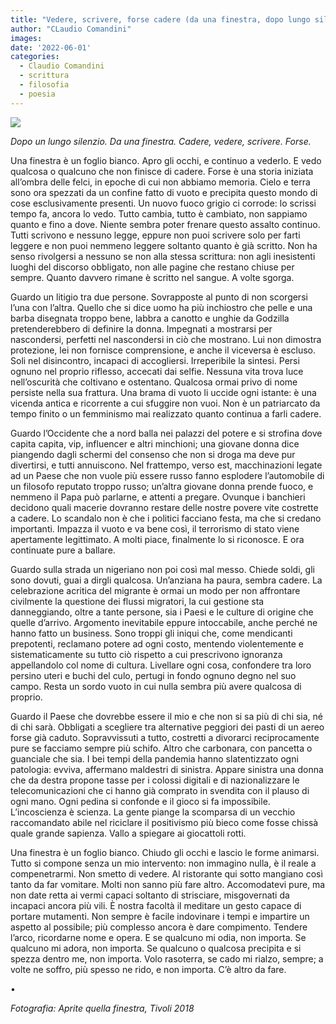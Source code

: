 ```yaml
---
title: "Vedere, scrivere, forse cadere (da una finestra, dopo lungo silenzio)"
author: "CLaudio Comandini"
images:
date: '2022-06-01'
categories:
  - Claudio Comandini
  - scrittura
  - filosofia
  - poesia
---
```


![](/images/immagini_scritture/daunafinestra.jpg)

*Dopo un lungo silenzio. Da una finestra. Cadere, vedere, scrivere. Forse.*

Una finestra è un foglio bianco. Apro gli occhi, e continuo a vederlo. E vedo qualcosa o qualcuno che non finisce di cadere. Forse è una storia iniziata all’ombra delle felci, in epoche di cui non abbiamo memoria. Cielo e terra sono ora spezzati da un confine fatto di vuoto e precipita questo mondo di cose esclusivamente presenti. Un nuovo fuoco grigio ci corrode: lo scrissi tempo fa, ancora lo vedo. Tutto cambia, tutto è cambiato, non sappiamo quanto e fino a dove. Niente sembra poter frenare questo assalto continuo. Tutti scrivono e nessuno legge, eppure non puoi scrivere solo per farti leggere e non puoi nemmeno leggere soltanto quanto è già scritto. Non ha senso rivolgersi a nessuno se non alla stessa scrittura: non agli inesistenti luoghi del discorso obbligato, non alle pagine che restano chiuse per sempre. Quanto davvero rimane è scritto nel sangue. A volte sgorga.

Guardo un litigio tra due persone. Sovrapposte al punto di non scorgersi l’una con l’altra. Quello che si dice uomo ha più inchiostro che pelle e una barba disegnata troppo bene, labbra a canotto e unghie da Godzilla pretenderebbero di definire la donna. Impegnati a mostrarsi per nascondersi, perfetti nel nascondersi in ciò che mostrano. Lui non dimostra protezione, lei non fornisce comprensione, e anche il viceversa è escluso. Soli nel disincontro, incapaci di accogliersi. Irreperibile la sintesi. Persi ognuno nel proprio riflesso, accecati dai selfie. Nessuna vita trova luce nell’oscurità che coltivano e ostentano. Qualcosa ormai privo di nome persiste nella sua frattura. Una brama di vuoto li uccide ogni istante: è una vicenda antica e ricorrente a cui sfuggire non vuoi. Non è un patriarcato da tempo finito o un femminismo mai realizzato quanto continua a farli cadere.

Guardo l’Occidente che a nord balla nei palazzi del potere e si strofina dove capita capita, vip, influencer e altri minchioni; una giovane donna dice piangendo dagli schermi del consenso che non si droga ma deve pur divertirsi, e tutti annuiscono. Nel frattempo, verso est, macchinazioni legate ad un Paese che non vuole più essere russo fanno esplodere l’automobile di un filosofo reputato troppo russo; un’altra giovane donna prende fuoco, e nemmeno il Papa può parlarne, e attenti a pregare. Ovunque i banchieri decidono quali macerie dovranno restare delle nostre povere vite costrette a cadere. Lo scandalo non è che i politici facciano festa, ma che si credano importanti. Impazza il vuoto e va bene così, il terrorismo di stato viene apertamente legittimato. A molti piace, finalmente lo si riconosce. E ora continuate pure a ballare.

Guardo sulla strada un nigeriano non poi così mal messo. Chiede soldi, gli sono dovuti, guai a dirgli qualcosa. Un’anziana ha paura, sembra cadere. La celebrazione acritica del migrante è ormai un modo per non affrontare civilmente la questione dei flussi migratori, la cui gestione sta danneggiando, oltre a tante persone, sia i Paesi e le culture di origine che quelle d'arrivo. Argomento inevitabile eppure intoccabile, anche perché ne hanno fatto un business. Sono troppi gli iniqui che, come mendicanti prepotenti, reclamano potere ad ogni costo, mentendo violentemente e sistematicamente su tutto ciò rispetto a cui prescrivono ignoranza appellandolo col nome di cultura. Livellare ogni cosa, confondere tra loro persino uteri e buchi del culo, pertugi in fondo ognuno degno nel suo campo. Resta un sordo vuoto in cui nulla sembra più avere qualcosa di proprio.

Guardo il Paese che dovrebbe essere il mio e che non si sa più di chi sia, né di chi sarà. Obbligati a scegliere tra alternative peggiori dei pasti di un aereo forse già caduto. Sopravvissuti a tutto, costretti a divorarci reciprocamente pure se facciamo sempre più schifo. Altro che carbonara, con pancetta o guanciale che sia. I bei tempi della pandemia hanno slatentizzato ogni patologia: evviva, affermano maldestri di sinistra. Appare sinistra una donna che da destra propone tasse per i colossi digitali e di nazionalizzare le telecomunicazioni che ci hanno già comprato in svendita con il plauso di ogni mano. Ogni pedina si confonde e il gioco si fa impossibile. L'incoscienza è scienza. La gente piange la scomparsa di un vecchio raccomandato abile nel riciclare il positivismo più bieco come fosse chissà quale grande sapienza. Vallo a spiegare ai giocattoli rotti.

Una finestra è un foglio bianco. Chiudo gli occhi e lascio le forme animarsi. Tutto si compone senza un mio intervento: non immagino nulla, è il reale a compenetrarmi. Non smetto di vedere. Al ristorante qui sotto mangiano così tanto da far vomitare. Molti non sanno più fare altro. Accomodatevi pure, ma non date retta ai vermi capaci soltanto di strisciare, misgovernati da incapaci ancora più vili. È nostra facoltà il meditare un gesto capace di portare mutamenti. Non sempre è facile indovinare i tempi e impartire un aspetto al possibile; più complesso ancora è dare compimento. Tendere l’arco, ricordarne nome e opera. E se qualcuno mi odia, non importa. Se qualcuno mi adora, non importa. Se qualcuno o qualcosa precipita e si spezza dentro me, non importa. Volo rasoterra, se cado mi rialzo, sempre; a volte ne soffro, più spesso ne rido, e non importa. C’è altro da fare.

•

*Fotografia: Aprite quella finestra, Tivoli 2018*
